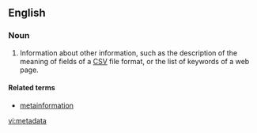 ==English==
{{wikipedia}}
===Noun===
{{en-noun|-}}

# Information about other information, such as the description of the meaning of fields of a [[CSV]] file format, or the list of keywords of a web page.

====Related terms====
* [[metainformation]]

[[vi:metadata]]